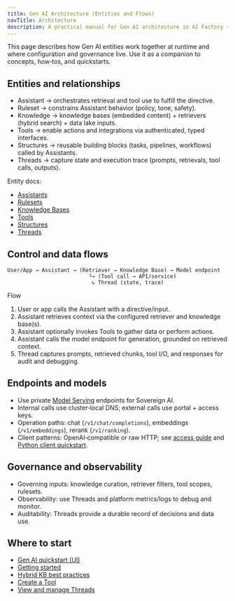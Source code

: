 ```yaml
---
title: Gen AI Architecture (Entities and Flows)
navTitle: Architecture
description: A practical manual for Gen AI architecture in AI Factory — entities, relationships, and runtime flows across assistants, knowledge, tools, threads, and model endpoints.
---
```


This page describes how Gen AI entities work together at runtime and where configuration and governance live. Use it as a companion to concepts, how‑tos, and quickstarts.

## Entities and relationships

- Assistant → orchestrates retrieval and tool use to fulfill the directive.
- Ruleset → constrains Assistant behavior (policy, tone, safety).
- Knowledge → knowledge bases (embedded content) + retrievers (hybrid search) + data lake inputs.
- Tools → enable actions and integrations via authenticated, typed interfaces.
- Structures → reusable building blocks (tasks, pipelines, workflows) called by Assistants.
- Threads → capture state and execution trace (prompts, retrievals, tool calls, outputs).

Entity docs:

- [Assistants](/edb-postgres-ai/1.3/ai-factory/gen-ai/assistants)
- [Rulesets](/edb-postgres-ai/1.3/ai-factory/gen-ai/rulesets/)
- [Knowledge Bases](/edb-postgres-ai/1.3/ai-factory/gen-ai/knowledge-bases)
- [Tools](/edb-postgres-ai/1.3/ai-factory/gen-ai/reference/tools/)
- [Structures](/edb-postgres-ai/1.3/ai-factory/gen-ai/structures/)
- [Threads](/edb-postgres-ai/1.3/ai-factory/gen-ai/threads)

## Control and data flows

```text
User/App → Assistant → (Retriever → Knowledge Base) → Model endpoint
                          └→ (Tool call → API/service)
                           ↳ Thread (state, trace)
```

Flow
1) User or app calls the Assistant with a directive/input.
2) Assistant retrieves context via the configured retriever and knowledge base(s).
3) Assistant optionally invokes Tools to gather data or perform actions.
4) Assistant calls the model endpoint for generation, grounded on retrieved context.
5) Thread captures prompts, retrieved chunks, tool I/O, and responses for audit and debugging.

## Endpoints and models

- Use private [Model Serving](/edb-postgres-ai/1.3/ai-factory/model/serving/) endpoints for Sovereign AI.
- Internal calls use cluster‑local DNS; external calls use portal + access keys.
- Operation paths: chat (`/v1/chat/completions`), embeddings (`/v1/embeddings`), rerank (`/v1/ranking`).
- Client patterns: OpenAI‑compatible or raw HTTP; see [access guide](/edb-postgres-ai/1.3/ai-factory/model/access-kserve-endpoints) and [Python client quickstart](/edb-postgres-ai/1.3/ai-factory/model/quickstart-python-using-inference-endpoint).

## Governance and observability

- Governing inputs: knowledge curation, retriever filters, tool scopes, rulesets.
- Observability: use Threads and platform metrics/logs to debug and monitor.
- Auditability: Threads provide a durable record of decisions and data use.

## Where to start

- [Gen AI quickstart (UI)](/edb-postgres-ai/1.3/ai-factory/gen-ai/quickstart-customer-service-agent-ui)
- [Getting started](/edb-postgres-ai/1.3/ai-factory/gen-ai/getting-started)
- [Hybrid KB best practices](/edb-postgres-ai/1.3/ai-factory/gen-ai/hybrid-kb-best-practices)
- [Create a Tool](/edb-postgres-ai/1.3/ai-factory/gen-ai/create-tool)
- [View and manage Threads](/edb-postgres-ai/1.3/ai-factory/gen-ai/view-threads)
